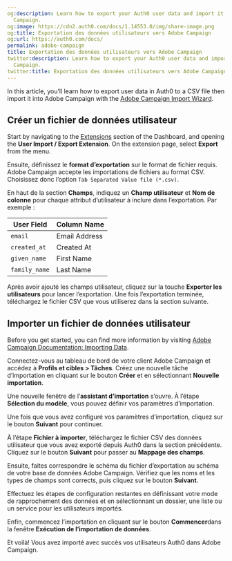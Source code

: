 ```yaml
---
og:description: Learn how to export your Auth0 user data and import it into Adobe
  Campaign.
og:image: https://cdn2.auth0.com/docs/1.14553.0/img/share-image.png
og:title: Exportation des données utilisateurs vers Adobe Campaign
og:url: https://auth0.com/docs/
permalink: adobe-campaign
title: Exportation des données utilisateurs vers Adobe Campaign
twitter:description: Learn how to export your Auth0 user data and import it into Adobe
  Campaign.
twitter:title: Exportation des données utilisateurs vers Adobe Campaign
---
```


In this article, you’ll learn how to export user data in Auth0 to a CSV file then import it into Adobe Campaign with the [Adobe Campaign Import Wizard](https://docs.adobe.com/content/help/en/campaign-classic/using/getting-started/importing-and-exporting-data/importing-data.html).

## Créer un fichier de données utilisateur

Start by navigating to the [Extensions](https://manage.auth0.com/#/extensions) section of the Dashboard, and opening the **User Import / Export Extension**. On the extension page, select **Export** from the menu.

Ensuite, définissez le **format d’exportation** sur le format de fichier requis. Adobe Campaign accepte les importations de fichiers au format CSV. Choisissez donc l’option `Tab Separated Value file (*.csv)`.

En haut de la section **Champs**, indiquez un **Champ utilisateur** et **Nom de colonne** pour chaque attribut d’utilisateur à inclure dans l’exportation. Par exemple :

<table class="table"><thead>
<tr>
<th>User Field</th>
<th>Column Name</th>
</tr>
</thead>
<tbody>
<tr>
<td><code>email</code></td>
<td>Email Address</td>
</tr>
<tr>
<td><code>created_at</code></td>
<td>Created At</td>
</tr>
<tr>
<td><code>given_name</code></td>
<td>First Name</td>
</tr>
<tr>
<td><code>family_name</code></td>
<td>Last Name</td>
</tr>
</tbody>
</table>

Après avoir ajouté les champs utilisateur, cliquez sur la touche **Exporter les utilisateurs** pour lancer l’exportation. Une fois l’exportation terminée, téléchargez le fichier CSV que vous utiliserez dans la section suivante.

## Importer un fichier de données utilisateur

Before you get started, you can find more information by visiting [Adobe Campaign Documentation: Importing Data](https://docs.adobe.com/content/help/en/campaign-classic/using/getting-started/importing-and-exporting-data/importing-data.html).

Connectez-vous au tableau de bord de votre client Adobe Campaign et accédez à **Profils et cibles > Tâches**. Créez une nouvelle tâche d’importation en cliquant sur le bouton **Créer** et en sélectionnant **Nouvelle importation**.

Une nouvelle fenêtre de l’**assistant d’importation** s’ouvre. À l’étape **Sélection du modèle**, vous pouvez définir vos paramètres d’importation.

Une fois que vous avez configuré vos paramètres d’importation, cliquez sur le bouton **Suivant** pour continuer.

À l’étape **Fichier à importer**, téléchargez le fichier CSV des données utilisateur que vous avez exporté depuis Auth0 dans la section précédente. Cliquez sur le bouton **Suivant** pour passer au **Mappage des champs**.

Ensuite, faites correspondre le schéma du fichier d’exportation au schéma de votre base de données Adobe Campaign. Vérifiez que les noms et les types de champs sont corrects, puis cliquez sur le bouton **Suivant**.

Effectuez les étapes de configuration restantes en définissant votre mode de rapprochement des données et en sélectionnant un dossier, une liste ou un service pour les utilisateurs importés.

Enfin, commencez l’importation en cliquant sur le bouton **Commencer**dans la fenêtre **Exécution de l’importation de données**.

Et voilà! Vous avez importé avec succès vos utilisateurs Auth0 dans Adobe Campaign.